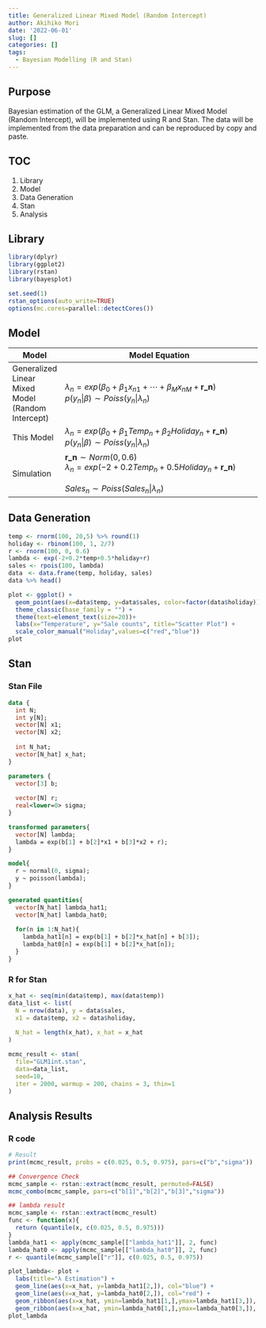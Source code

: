 ```yaml
---
title: Generalized Linear Mixed Model (Random Intercept)
author: Akihiko Mori
date: '2022-06-01'
slug: []
categories: []
tags:
  - Bayesian Modelling (R and Stan)
---
```


## Purpose
Bayesian estimation of the GLM, a Generalized Linear Mixed Model (Random Intercept), will be implemented using R and Stan.
The data will be implemented from the data preparation and can be reproduced by copy and paste.

## TOC
1. Library
2. Model
3. Data Generation
4. Stan
5. Analysis

## Library
```r
library(dplyr)
library(ggplot2)
library(rstan)
library(bayesplot)

set.seed(1)
rstan_options(auto_write=TRUE)
options(mc.cores=parallel::detectCores())
```

## Model
| Model | Model Equation |
|-------|----------------------------------|
| Generalized Linear Mixed Model (Random Intercept) | $\lambda_n=exp\left(\beta_0+\beta_1x_{n1}+\cdots +\beta_{M}x_{nM}+\textbf{r_n}\right)$ <br />$p\left(y_n | \beta\right) \sim Poiss\left(y_n|\lambda_n\right)$<br /> |
| This Model          | $\lambda_n=exp\left(\beta_0+\beta_1Temp_n+\beta_2Holiday_n+\textbf{r_n}\right)$ <br />$p\left(y_n | \beta\right) \sim Poiss\left(y_n | \lambda_n\right)$<br />   |
| Simulation          |$\textbf{r_n} \sim Norm\left(0,0.6\right)$ <br /> $\lambda_n=exp\left(-2+0.2Temp_n+0.5Holiday_n+\textbf{r_n}\right)$<br /> <br />$Sales_n \sim Poiss\left(Sales_n | \lambda_n\right)$<br /> |

## Data Generation
```r
temp <- rnorm(100, 20,5) %>% round(1) 
holiday <- rbinom(100, 1, 2/7)
r <- rnorm(100, 0, 0.6)
lambda <- exp(-2+0.2*temp+0.5*holiday+r)
sales <- rpois(100, lambda)
data　<- data.frame(temp, holiday, sales)
data %>% head()

plot <- ggplot() +
  geom_point(aes(x=data$temp, y=data$sales, color=factor(data$holiday))) + 
  theme_classic(base_family = "") +
  theme(text=element_text(size=20))+
  labs(x="Temperature", y="Sale counts", title="Scatter Plot") +
  scale_color_manual("Holiday",values=c("red","blue"))
plot
```

## Stan
### Stan File
```stan
data {
  int N;
  int y[N];
  vector[N] x1;
  vector[N] x2;
  
  int N_hat;
  vector[N_hat] x_hat;
}

parameters {
  vector[3] b;
  
  vector[N] r;
  real<lower=0> sigma;
}

transformed parameters{
  vector[N] lambda;
  lambda = exp(b[1] + b[2]*x1 + b[3]*x2 + r);
}

model{
  r ~ normal(0, sigma);
  y ~ poisson(lambda);
}

generated quantities{
  vector[N_hat] lambda_hat1;
  vector[N_hat] lambda_hat0;
  
  for(n in 1:N_hat){
    lambda_hat1[n] = exp(b[1] + b[2]*x_hat[n] + b[3]);
    lambda_hat0[n] = exp(b[1] + b[2]*x_hat[n]);
  }
}
```


### R for Stan
```r
x_hat <- seq(min(data$temp), max(data$temp))
data_list <- list(
  N = nrow(data), y = data$sales,
  x1 = data$temp, x2 = data$holiday,
  
  N_hat = length(x_hat), x_hat = x_hat
)

mcmc_result <- stan(
  file="GLM1int.stan",
  data=data_list,
  seed=10,
  iter = 2000, warmup = 200, chains = 3, thin=1
)
```

## Analysis Results
### R code
```r
# Result
print(mcmc_result, probs = c(0.025, 0.5, 0.975), pars=c("b","sigma"))

## Convergence Check
mcmc_sample <- rstan::extract(mcmc_result, permuted=FALSE)
mcmc_combo(mcmc_sample, pars=c("b[1]","b[2]","b[3]","sigma"))

## lambda result
mcmc_sample <- rstan::extract(mcmc_result)
func <- function(x){
  return (quantile(x, c(0.025, 0.5, 0.975)))
}
lambda_hat1 <- apply(mcmc_sample[["lambda_hat1"]], 2, func)
lambda_hat0 <- apply(mcmc_sample[["lambda_hat0"]], 2, func)
r <- quantile(mcmc_sample[["r"]], c(0.025, 0.5, 0.975))

plot_lambda<- plot + 
  labs(title="λ Estimation") +
  geom_line(aes(x=x_hat, y=lambda_hat1[2,]), col="blue") + 
  geom_line(aes(x=x_hat, y=lambda_hat0[2,]), col="red") +
  geom_ribbon(aes(x=x_hat, ymin=lambda_hat1[1,],ymax=lambda_hat1[3,]), alpha=0.5, fill="gray", col="blue")+
  geom_ribbon(aes(x=x_hat, ymin=lambda_hat0[1,],ymax=lambda_hat0[3,]), alpha=0.5, fill="gray", col="red")
plot_lambda
```